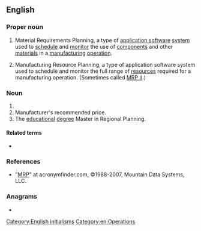==English==

===Proper noun===
{{en-proper noun}}

# {{lb|en|computing|operations}} Material Requirements Planning, a type of [[application software]] [[system]] used to [[schedule]] and [[monitor]] the use of [[component]]s and other [[material]]s in a [[manufacturing]] [[operation]].
# {{lb|en|computing|operations}} Manufacturing Resource Planning, a type of application software system used to schedule and monitor the full range of [[resources]] required for a manufacturing operation. (Sometimes called [[MRP II]].)

===Noun===
{{en-noun}}

# {{init of|en|[[machine-readable]] [[passport]]}}
# Manufacturer's recommended price.
# The [[educational]] [[degree]] Master in Regional Planning.

====Related terms====
* {{sense|Manufacturing Resource Planning}} {{l|en|ERP}}

===References===
* "[http://www.acronymfinder.com/af-query.asp?Acronym=MRP&p=dict MRP]" at acronymfinder.com, ©1988-2007, Mountain Data Systems, LLC.

===Anagrams===
* {{anagrams|en|a=mpr|MPR|PMR|PRM|RMP|RPM|rpm}}

[[Category:English initialisms]]
[[Category:en:Operations]]